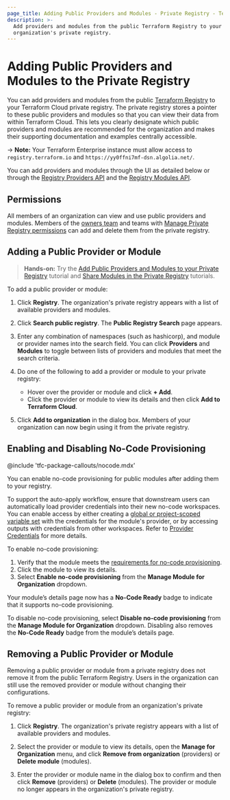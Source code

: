 ```yaml
---
page_title: Adding Public Providers and Modules - Private Registry - Terraform Cloud
description: >-
  Add providers and modules from the public Terraform Registry to your
  organization's private registry.
---
```


[vcs]: /terraform/cloud-docs/vcs

# Adding Public Providers and Modules to the Private Registry

You can add providers and modules from the public [Terraform Registry](/terraform/registry) to your Terraform Cloud private registry. The private registry stores a pointer to these public providers and modules so that you can view their data from within Terraform Cloud. This lets you clearly designate which public providers and modules are recommended for the organization and makes their supporting documentation and examples centrally accessible.

-> **Note:** Your Terraform Enterprise instance must allow access to `registry.terraform.io` and `https://yy0ffni7mf-dsn.algolia.net/`.

[permissions-citation]: #intentionally-unused---keep-for-maintainers

You can add providers and modules through the UI as detailed below or through the [Registry Providers API](/terraform/cloud-docs/api-docs/private-registry/providers) and the [Registry Modules API](/terraform/cloud-docs/api-docs/private-registry/modules#create-a-module-with-no-vcs-connection-).

## Permissions

All members of an organization can view and use public providers and modules. Members of the [owners team](/terraform/cloud-docs/users-teams-organizations/permissions#organization-owners) and teams with [Manage Private Registry permissions](/terraform/cloud-docs/users-teams-organizations/permissions#manage-private-registry) can add and delete them from the private registry.

## Adding a Public Provider or Module

> **Hands-on:** Try the [Add Public Providers and Modules to your Private Registry](/terraform/tutorials/modules/private-registry-add) tutorial and [Share Modules in the Private Registry](/terraform/tutorials/modules/module-private-registry-share) tutorials.

To add a public provider or module:

1. Click **Registry**. The organization's private registry appears with a list of available providers and modules.

1. Click **Search public registry**. The **Public Registry Search** page appears.

1. Enter any combination of namespaces (such as hashicorp), and module or provider names into the search field. You can click **Providers** and **Modules** to toggle between lists of providers and modules that meet the search criteria.

1. Do one of the following to add a provider or module to your private registry:
   - Hover over the provider or module and click **+ Add**.
   - Click the provider or module to view its details and then click **Add to Terraform Cloud**.

1. Click **Add to organization** in the dialog box. Members of your organization can now  begin using it from the private registry.

## Enabling and Disabling No-Code Provisioning

<!-- BEGIN: TFC:only name:pnp-callout -->
@include 'tfc-package-callouts/nocode.mdx'
<!-- END: TFC:only name:pnp-callout -->

You can enable no-code provisioning for public modules after adding them to your registry.

To support the auto-apply workflow, ensure that downstream users can automatically load provider credentials into their new no-code workspaces. You can enable access by either creating a [global or project-scoped variable set](/terraform/cloud-docs/workspaces/variables/managing-variables#variable-sets) with the credentials for the module's provider, or by accessing outputs with credentials from other workspaces. Refer to [Provider Credentials](/terraform/cloud-docs/no-code-provisioning/module-design#provider-credentials) for more details.

To enable no-code provisioning:
1. Verify that the module meets the [requirements for no-code provisioning](/terraform/cloud-docs/no-code-provisioning/module-design#requirements).
1. Click the module to view its details.
1. Select **Enable no-code provisioning** from the **Manage Module for Organization** dropdown.

Your module’s details page now has a **No-Code Ready** badge to indicate that it supports no-code provisioning.

To disable no-code provisioning, select **Disable no-code provisioning** from the **Manage Module for Organization** dropdown. Disabling also removes the **No-Code Ready** badge from the module’s details page.

## Removing a Public Provider or Module

Removing a public provider or module from a private registry does not remove it from the public Terraform Registry. Users in the organization can still use the removed provider or module without changing their configurations.

To remove a public provider or module from an organization's private registry:

1. Click **Registry**. The organization's private registry appears with a list of available providers and modules.

1. Select the provider or module to view its details, open the **Manage for Organization** menu, and click **Remove from organization** (providers) or **Delete module** (modules).

1. Enter the provider or module name in the dialog box to confirm and then click **Remove** (providers) or **Delete** (modules). The provider or module no longer appears in the organization's private registry.
